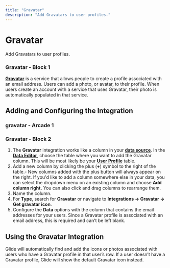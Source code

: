 ```yaml
---
title: "Gravatar"
description: "Add Gravatars to user profiles."
---
```


# Gravatar

Add Gravatars to user profiles.

### Gravatar - Block 1

[**Gravatar**](https://gravatar.com/) is a service that allows people to create a profile associated with an email address. Users can add a photo, or avatar, to their profile. When users create an account with a service that uses Gravatar, their photo is automatically populated in that service.

## **Adding and Configuring the Integration**



### gravatar - Arcade 1

### Gravatar - Block 2

1. The **Gravatar** integration works like a column in your [**data source**](https://www.glideapps.com/docs/essentials/data-sources). In the [**Data Editor**](https://www.glideapps.com/docs/getting-started/introduction-to-the-data-editor), choose the table where you want to add the Gravatar column. This will be most likely be your [**User Profile**](https://www.glideapps.com/docs/essentials/security-and-user-data/user-profiles) table.
2. Add a new column by clicking the plus (**+**) symbol to the right of the table.- New columns added with the plus button will always appear on the right. If you'd like to add a column somewhere else in your data, you can select the dropdown menu on an existing column and choose **Add column right.** You can also click and drag columns to rearrange them.
3. Name the column.
4. For **Type**, search for **Gravatar** or navigate to **Integrations -> Gravatar -> Get gravatar icon**.
5. Configure the **Data** options with the column that contains the email addresses for your users. Since a Gravatar profile is associated with an email address, this is required and can’t be left blank.

## Using the Gravatar Integration

Glide will automatically find and add the icons or photos associated with users who have a Gravatar profile in that user’s row. If a user doesn’t have a Gravatar profile, Glide will show the default Gravatar icon instead.

